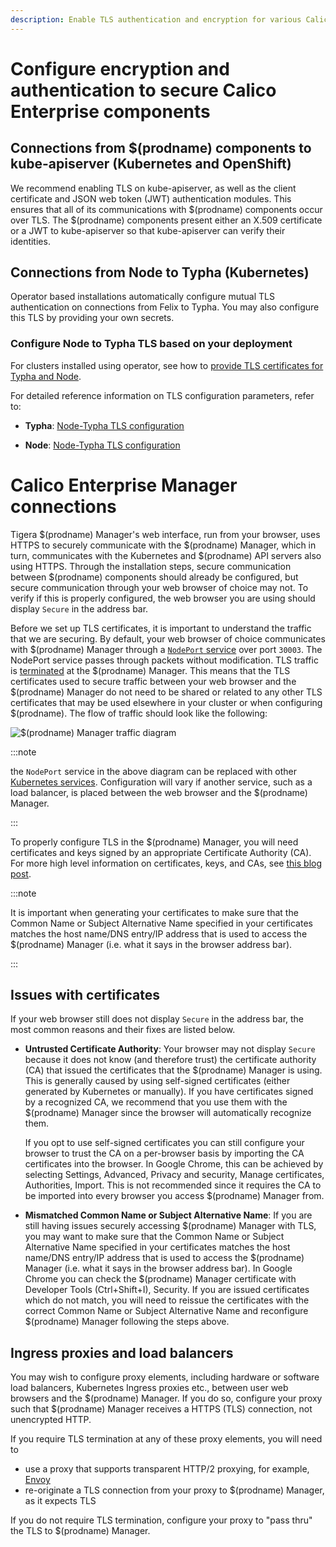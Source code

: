 ```yaml
---
description: Enable TLS authentication and encryption for various Calico Enterprise components.
---
```


# Configure encryption and authentication to secure Calico Enterprise components

## Connections from $(prodname) components to kube-apiserver (Kubernetes and OpenShift)

We recommend enabling TLS on kube-apiserver, as well as the client certificate and JSON web token (JWT)
authentication modules. This ensures that all of its communications with $(prodname) components occur
over TLS. The $(prodname) components present either an X.509 certificate or a JWT to kube-apiserver
so that kube-apiserver can verify their identities.

## Connections from Node to Typha (Kubernetes)

Operator based installations automatically configure mutual TLS authentication on connections from
Felix to Typha. You may also configure this TLS by providing your own secrets.

### Configure Node to Typha TLS based on your deployment

For clusters installed using operator, see how to [provide TLS certificates for Typha and Node](typha-node-tls.mdx).

For detailed reference information on TLS configuration parameters, refer to:

- **Typha**: [Node-Typha TLS configuration](../../reference/component-resources/typha/configuration.mdx#felix-typha-tls-configuration)

- **Node**: [Node-Typha TLS configuration](../../reference/component-resources/node/felix/configuration.mdx#felix-typha-tls-configuration)

# Calico Enterprise Manager connections

Tigera $(prodname) Manager's web interface, run from your browser, uses HTTPS to securely communicate
with the $(prodname) Manager, which in turn, communicates with the Kubernetes and $(prodname) API
servers also using HTTPS. Through the installation steps, secure communication between
$(prodname) components should already be configured, but secure communication through your web
browser of choice may not. To verify if this is properly configured, the web browser
you are using should display `Secure` in the address bar.

Before we set up TLS certificates, it is important to understand the traffic
that we are securing. By default, your web browser of choice communicates with
$(prodname) Manager through a
[`NodePort` service](https://kubernetes.io/docs/tutorials/services/source-ip/#source-ip-for-services-with-typenodeport)
over port `30003`. The NodePort service passes through packets without modification.
TLS traffic is [terminated](https://en.wikipedia.org/wiki/TLS_termination_proxy)
at the $(prodname) Manager. This means that the TLS certificates used to secure traffic
between your web browser and the $(prodname) Manager do not need to be shared or related
to any other TLS certificates that may be used elsewhere in your cluster or when
configuring $(prodname). The flow of traffic should look like the following:

![$(prodname) Manager traffic diagram](/img/calico-enterprise/cnx-tls-mgr-comms.svg)

:::note

the `NodePort` service in the above diagram can be replaced with other
[Kubernetes services](https://kubernetes.io/docs/concepts/services-networking/service/#publishing-services---service-types).
Configuration will vary if another service, such as a load balancer, is placed between the web
browser and the $(prodname) Manager.

:::

To properly configure TLS in the $(prodname) Manager, you will need
certificates and keys signed by an appropriate Certificate Authority (CA).
For more high level information on certificates, keys, and CAs, see
[this blog post](http://www.steves-internet-guide.com/ssl-certificates-explained/).

:::note

It is important when generating your certificates to make sure
that the Common Name or Subject Alternative Name specified in your certificates
matches the host name/DNS entry/IP address that is used to access the $(prodname) Manager
(i.e. what it says in the browser address bar).

:::

## Issues with certificates

If your web browser still does not display `Secure` in the address bar, the most
common reasons and their fixes are listed below.

- **Untrusted Certificate Authority**: Your browser may not display `Secure` because
  it does not know (and therefore trust) the certificate authority (CA) that issued
  the certificates that the $(prodname) Manager is using. This is generally caused by using
  self-signed certificates (either generated by Kubernetes or manually). If you have
  certificates signed by a recognized CA, we recommend that you use them with the $(prodname)
  Manager since the browser will automatically recognize them.

  If you opt to use self-signed certificates you can still configure your browser to
  trust the CA on a per-browser basis by importing the CA certificates into the browser.
  In Google Chrome, this can be achieved by selecting Settings, Advanced, Privacy and security,
  Manage certificates, Authorities, Import. This is not recommended since it requires the CA
  to be imported into every browser you access $(prodname) Manager from.

- **Mismatched Common Name or Subject Alternative Name**: If you are still having issues
  securely accessing $(prodname) Manager with TLS, you may want to make sure that the Common Name
  or Subject Alternative Name specified in your certificates matches the host name/DNS
  entry/IP address that is used to access the $(prodname) Manager (i.e. what it says in the browser
  address bar). In Google Chrome you can check the $(prodname) Manager certificate with Developer Tools
  (Ctrl+Shift+I), Security. If you are issued certificates which do not match,
  you will need to reissue the certificates with the correct Common Name or
  Subject Alternative Name and reconfigure $(prodname) Manager following the steps above.

## Ingress proxies and load balancers

You may wish to configure proxy elements, including hardware or software load balancers, Kubernetes Ingress
proxies etc., between user web browsers and the $(prodname) Manager. If you do so, configure your proxy
such that $(prodname) Manager receives a HTTPS (TLS) connection, not unencrypted HTTP.

If you require TLS termination at any of these proxy elements, you will need to

- use a proxy that supports transparent HTTP/2 proxying, for example, [Envoy](https://www.envoyproxy.io/)
- re-originate a TLS connection from your proxy to $(prodname) Manager, as it expects TLS

If you do not require TLS termination, configure your proxy to "pass thru" the TLS to $(prodname) Manager.
